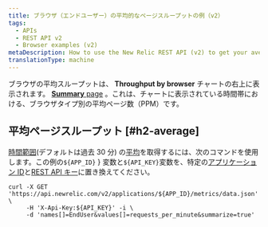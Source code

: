 ```yaml
---
title: ブラウザ（エンドユーザー）の平均的なページスループットの例（v2）
tags:
  - APIs
  - REST API v2
  - Browser examples (v2)
metaDescription: How to use the New Relic REST API (v2) to get your average browser page throughput time.
translationType: machine
---
```


ブラウザの平均スループットは、 **Throughput by browser** チャートの右上に表示されます。 [**Summary** page](/docs/browser/new-relic-browser/getting-started/browser-overview-website-performance-glance#viewing) 。これは、チャートに表示されている時間帯における、ブラウザタイプ別の平均ページ数（PPM）です。

## 平均ページスループット [#h2-average]

[時間範囲](/docs/apm/apis/requirements/specifying-time-range-api-v2)(デフォルトは過去 30 分) の[平均](/docs/apm/apis/requirements/calculating-average-metric-values-summarize)を取得するには、次のコマンドを使用します。この例の`${APP_ID}` } 変数と`${API_KEY}`変数を、特定の[アプリケーション ID](/docs/apm/apis/requirements/identification-code)と[REST API キー](/docs/apis/rest-api-v2/requirements/rest-api-key#viewing)に置き換えてください。

```
curl -X GET 'https://api.newrelic.com/v2/applications/${APP_ID}/metrics/data.json' \
     -H 'X-Api-Key:${API_KEY}' -i \
     -d 'names[]=EndUser&values[]=requests_per_minute&summarize=true'
```